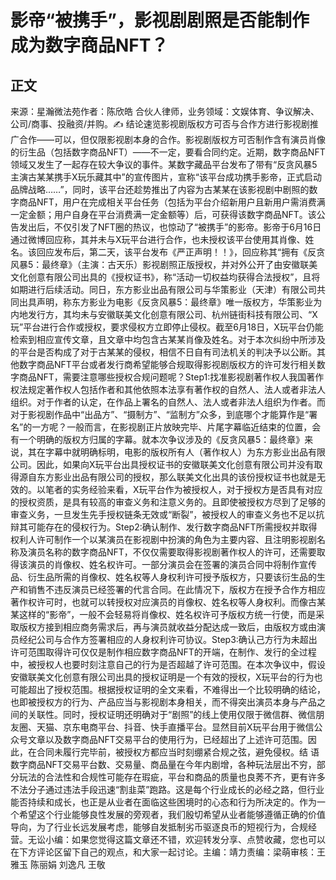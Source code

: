 # 影帝“被携手”，影视剧剧照是否能制作成为数字商品NFT？
## 正文
来源：星瀚微法苑作者：陈欣皓 合伙人律师，业务领域：文娱体育、争议解决、公司/商事、投融资/并购。✍ 结论速览影视剧版权方可否与合作方进行影视剧推广合作——可以，但仅限影视剧本身的合作。影视剧版权方可否制作含有演员肖像的衍生品（包括数字商品NFT）——不一定，要看合同约定。近期，数字商品NFT领域又发生了一起存在较大争议的事件。某数字藏品平台发布了带有“反贪风暴5主演古某某携手X玩乐藏其中”的宣传图片，宣称“该平台成功携手影帝，正式启动品牌战略……”，同时，该平台还趁势推出了内容为古某某在该影视剧中剧照的数字商品NFT，用户在完成相关平台任务（包括为平台介绍新用户且新用户需消费满一定金额；用户自身在平台消费满一定金额等）后，可获得该数字商品NFT。该公告发出后，不仅引发了NFT圈的热议，也惊动了“被携手”的影帝。影帝于6月16日通过微博回应称，其并未与X玩平台进行合作，也未授权该平台使用其肖像、姓名。该回应发布后，第二天，该平台发布《严正声明！！》，回应称其“拥有《反贪风暴5：最终章》（主演：古天乐）影视剧照正版授权，并对外公开了由安徽联美文化创意有限公司出具的《授权证书》，称“活动一切权益均获得合法授权”，且将如期进行后续活动。同日，东方影业出品有限公司与华策影业（天津）有限公司共同出具声明，称东方影业为电影《反贪风暴5：最终章》唯一版权方，华策影业为内地发行方，其均未与安徽联美文化创意有限公司、杭州链街科技有限公司、“X玩”平台进行合作或授权，要求侵权方立即停止侵权。截至6月18日，X玩平台仍能检索到相应宣传文章，且文章中均包含古某某肖像及姓名。对于本次纠纷中所涉及的平台是否构成了对于古某某的侵权，相信不日自有司法机关的判决予以公断。其他数字商品NFT平台或者发行商希望能够合规取得影视剧版权方的许可发行相关数字商品NFT，需要注意哪些授权合规问题呢？Step1:找准影视剧著作权人我国著作权法规定著作权人包括作者和其他依照本法享有著作权的自然人、法人或者非法人组织。对于作者的认定，在作品上署名的自然人、法人或者非法人组织为作者。而对于影视剧作品中“出品方”、“摄制方”、“监制方”众多，到底哪个才能算作是“署名”的一方呢？一般而言，在影视剧正片放映完毕、片尾字幕临近结束的位置，会有一个明确的版权方归属的字幕。就本次争议涉及的《反贪风暴5：最终章》来说，其在字幕中就明确标明，电影的版权所有人（著作权人）为东方影业出品有限公司。因此，如果向X玩平台出具授权证书的安徽联美文化创意有限公司并没有取得源自东方影业出品有限公司的授权，那么联美文化出具的该份授权证书也就是无效的。以笔者的实务经验来看，X玩平台作为被授权人，对于授权方是否具有对应的授权资质，是具有较高的审查义务和注意义务的。且即使被授权方尽到了足够的审查义务，一旦发生先手授权链条无效或“断裂”，被授权人的审查义务也不足以抗辩其可能存在的侵权行为。Step2:确认制作、发行数字商品NFT所需授权并取得权利人许可制作一个以某演员在影视剧中扮演的角色为主要内容、且注明影视剧名称及演员名称的数字商品NFT，不仅仅需要取得影视剧著作权人的许可，还需要取得该演员的肖像权、姓名权许可。一部分演员会在签署的演员合同中将制作宣传品、衍生品所需的肖像权、姓名权等人身权利许可授予版权方，只要该衍生品的生产和销售不违反演员已经签署的代言合同。在此情况下，版权方在授予合作方相应著作权许可时，也就可以转授权对应演员的肖像权、姓名权等人身权利。而像古某某这样的“影帝”，一般不会轻易将肖像权、姓名权许可予版权方统一行使，而是采取版权方接到相应商务需求后，再与演员就收益分配达成一致后，由版权方或由演员经纪公司与合作方签署相应的人身权利许可协议。Step3:确认己方行为未超出许可范围取得许可仅仅是制作相应数字商品NFT的开端，在制作、发行的全过程中，被授权人也要时刻注意自己的行为是否超越了许可范围。在本次争议中，假设安徽联美文化创意有限公司出具的授权证明是一个有效的授权，X玩平台的行为也可能超出了授权范围。根据授权证明的全文来看，不难得出一个比较明确的结论，也即被授权方的行为、产品应当与影视剧本身相关，而不得突出演员本身与产品之间的关联性。同时，授权证明还明确对于“剧照”的线上使用仅限于微信群、微信朋友圈、天猫、京东电商平台、抖音、快手直播平台。显然目前X玩平台用于微信公众号文章以及数字商品NFT交易平台的使用行为，已经超出了上述许可范围。因此，在合同未履行完毕前，被授权方都应当时刻绷紧合规之弦，避免侵权。结 语数字商品NFT交易平台数、交易量、商品量在今年内剧增，各种玩法层出不穷，部分玩法的合法性和合规性可能存在瑕疵，平台和商品的质量也良莠不齐，更有许多不法分子通过违法手段迅速“割韭菜”跑路。这是每个行业成长的必经之路，但行业能否持续和成长，也正是从业者在面临这些困境时的心态和行为所决定的。作为一个希望这个行业能够良性发展的旁观者，我们殷切希望从业者能够遵循正确的价值导向，为了行业长远发展考虑，能够自发抵制劣币驱逐良币的短视行为，合规经营。无讼小编：如果您觉得这篇文章还不错，欢迎转发分享、点赞收藏，您也可以在下方评论区留下自己的观点，和大家一起讨论。主编：靖力责编：梁萌审核：王雅玉 陈丽娟 刘逸凡 王敬